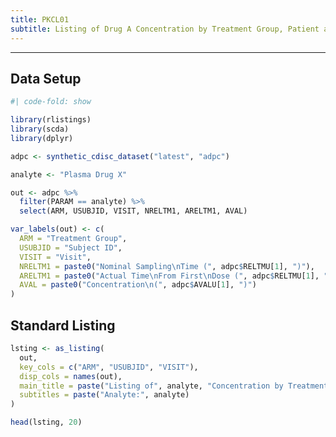 ```yaml
---
title: PKCL01
subtitle: Listing of Drug A Concentration by Treatment Group, Patient and Nominal Time
---
```


------------------------------------------------------------------------

::: panel-tabset
## Data Setup

```r
#| code-fold: show

library(rlistings)
library(scda)
library(dplyr)

adpc <- synthetic_cdisc_dataset("latest", "adpc")

analyte <- "Plasma Drug X"

out <- adpc %>%
  filter(PARAM == analyte) %>%
  select(ARM, USUBJID, VISIT, NRELTM1, ARELTM1, AVAL)

var_labels(out) <- c(
  ARM = "Treatment Group",
  USUBJID = "Subject ID",
  VISIT = "Visit",
  NRELTM1 = paste0("Nominal Sampling\nTime (", adpc$RELTMU[1], ")"),
  ARELTM1 = paste0("Actual Time\nFrom First\nDose (", adpc$RELTMU[1], ")"),
  AVAL = paste0("Concentration\n(", adpc$AVALU[1], ")")
)
```

## Standard Listing

```r
lsting <- as_listing(
  out,
  key_cols = c("ARM", "USUBJID", "VISIT"),
  disp_cols = names(out),
  main_title = paste("Listing of", analyte, "Concentration by Treatment Group, Subject and Nominal Time, PK Population\nProtocol: xxnnnnn"),
  subtitles = paste("Analyte:", analyte)
)

head(lsting, 20)
```
:::
